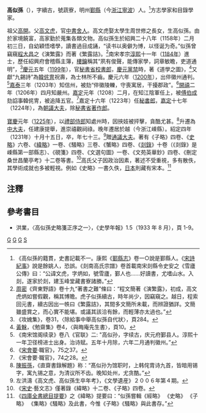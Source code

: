 '''高似孫'''（{{bd|1158年||1231年||}}），字續古，號蔬寮，明州[[鄞縣|鄞縣]]（今[[浙江|浙江]][[寧波|寧波]]）人。<ref>《高似孫的籍貫，史書記載不一。康熙《[[鄞縣志|鄞縣志]]》卷一○說是鄞縣人。《[[宋詩紀事|宋詩紀事]]》說是餘姚人，恐誤。《剡南高氏宗譜》卷首載南宋剡縣令史安之《雪廬公傳》曰：“公諱文虎，字炳如，號雪廬，鄞人也……好讀書，尤嗜山水。入剡，遂家於剡，建玉峰堂藏書寮諸勝。”</ref>方志學家和目錄學家。

祖父[[高開|高開]]。父[[高文虎|高文虎]]，官[[中書舍人|中書舍人]]。高文虎娶太學生周世修之長女，生高似孫。由於家境饒富，高家勤於蒐集各類文物。高似孫生於紹興二十八年（1158年）二月初三日，自幼穎悟嗜學，讀書過目成誦，“读书以奥僻为博，以怪诞为奇。”似孫曾竊窺[[程大昌|程大昌]]之《演繁露》而著《繁露詰》。<ref>[[周密|周密]]《齊東野語》卷十九“著書之難”條曰：“程文簡著《演繁露》，初成，高文虎炳如嘗假觀，稱其博贍。虎子似孫續古，時年尚少，因竊窺之。越日，程索回元書，續古因出一帙曰《繁露詰》，其間多文簡所未載，而辨證猶詳。文簡雖盛賞之，而心實不能堪。或議其該洽有餘，而輕薄亦太過也。”</ref>南宋孝宗[[淳熙|淳熙]]十一年（[[1184年|1184年]]）進士，歷任紹興府會稽縣主簿，[[樓鑰|樓鑰]]稱其“夙有俊聲，能傳家學，詞章敏瞻，吏道通明”，<ref>《攻媿集》，卷31，〈除給事中舉高似孫自代狀〉，頁284。</ref>[[慶元|慶元]]五年（[[1199年|1199年]]），官[[秘書省|秘書省]][[校書郎|校書郎]]，[[慶元黨禁|慶元黨禁]]時，著《道學之圖》，<ref>[[黃榦|黃榦]]，《勉齋集》卷4，〈與晦庵先生書〉，頁10。</ref>又獻“九錫詩”為[[韓侂冑|韓侂冑]]祝壽，為士林所不齒。慶元六年（[[1200年|1200年]]），出倅徽州通判。<ref>《南宋馆阁续录》卷八《官联》二: "高似孙，字续古，庆元府鄞县人。淳熙十一年卫径榜进士出身。治诗赋。五年十月除，六年二月通判徽州。”</ref>[[嘉泰|嘉泰]]三年（1203年）知信州，被劾“倅徽陵轢，守喪寓居，干擾郡政”。<ref>《[[宋會要|宋會要]]·職官》，75之37。</ref>[[開禧|開禧]]二年（1206年）四月知嚴州。[[嘉定_(年号)|嘉定]]元年（1208）二月，在知江陰軍任上，被[[傅伯成|傅伯成]]劾諂事韓侂冑，被追降五官。<ref>《宋會要·職官》，74之28。</ref>嘉定十六年（1223年）任[[秘書郎|秘書郎]]，[[嘉定_(年号)|嘉定]]十七年（1224年），為[[朝議大夫|朝議大夫]]，除[[秘書省|秘書省]][[著作郎|著作郎]]。

[[寶慶|寶慶]]元年（[[1225年|1225年]]），以[[禮部侍郎|禮部侍郎]]知處州時，因挾妓被抨擊，貪酷尤甚。<ref>[[陳振孫|陳振孫]]，《直齋書錄解題》称：“髙似孙为馆职时，上韩侘胄诗九首，皆暗用锡字，寓九锡之意，为清议所不齿。晚知处州，尤贪酷。”</ref>升遷為[[中大夫|中大夫]]，任建康提舉，進崇禧觀祠祿。晚年遷居於越（今浙江嵊縣）。紹定四年（1231年）十月十五日，卒，年七十三。<ref>左洪濤《高文虎、高似孫生卒年考》，《文學遺産》２００６年第４期。</ref>贈[[通議大夫|通議大夫]]。著有《子略》四卷、《[[史略|史略]]》六卷、《[[緯略|緯略]]》一卷、《騷略》三卷、《蟹略》四卷、《[[剡錄|剡錄]]》十卷（《剡錄》是嵊縣第一部縣志）、《硯箋》四卷、《文選句圖》一卷、《文苑英華鈔》四卷、《刪定桑世昌蘭亭考》十二卷等書。<ref>《[[宋史|宋史]]·藝文志》僅著錄《緯略》十二卷、《子略》四卷。</ref>高氏父子因政治因素，著述不受重視，多有散佚，其學術成就也多被輕視。例如《史略》一書久佚，[[日本|日本]]則藏有宋本。<ref>《[[四庫全書總目提要|四庫全書總目提要]]》之《緯略》提要曰：“似孫嘗輯《經略》 《史略》 《子略》 《集略》《騷略》及此書，今惟《子略》《騷略》與此書存。”</ref>

{{Wikisource}}
==注釋==
{{reflist|2}}

==參考書目==
* 洪業，〈高似孫史略箋正序之一〉，《史學年報》1.5（1933 年 8 月），頁 1-9。

[[Category:宋朝政治人物|G]]
[[Category:宁波人|G]]
[[Category:鄞县人|G]]
[[Category:四明高氏|S]]